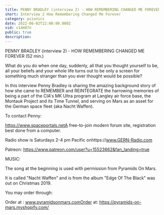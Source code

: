 ```yaml
---
title: PENNY BRADLEY (interview 2) - HOW REMEMBERING CHANGED ME FOREVER
short: Interview 2 How Remembering Changed Me Forever
category: psionics
date: 2022-06-02T22:00:00.000Z
vid: v14m87n
public: true
description:
---
```

PENNY BRADLEY (interview 2) - HOW REMEMBERING CHANGED ME FOREVER (52 min.)

What do you do when one day, suddenly, all that you thought yourself to be, all your beliefs and your whole life turns out to be only a screen for something much stranger than you ever thought would be possible?

In this interview Penny Bradley is sharing the amazing background story of how she came to REMEMBER and REINTEGRATE the harrowing memories of being a part of the CIA's MK Ultra program at Langley air force base, the Montauk Project and its Time Tunnel, and serving on Mars as an asset for the German space fleet (aka Nacht Waffen).

To contact Penny:

https://www.spaceportals.net​​​​A free-to-join modern forum site, registration best done from a computer.

Radio show is Saturdays 2-4 pm Pacific onhttps://www.GERN-Radio.com

Patreon: https://www.patreon.com/user?u=15523662&fan_landing=true

MUSIC:

The song at the beginning is used with permission from Pyramids On Mars.

It is called "Nacht Waffen" and is from the album "Edge Of The Black" was out on Christmas 2019.

You may order through:

Order at : www.pyramidsonmars.comOrder at: https://pyramids-on-mars.myshopify.com/
